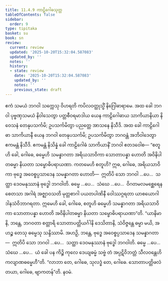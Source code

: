 ```yaml
---
title: 11.4.9 ကာဠိဂေါဓသုတ္တ
tableOfContents: false
sidebar:
  order: 9
type: tipitaka
basket: su
book: sn
review:
  current: review
  updated: '2025-10-20T15:32:04.587083'
  updated_by: ''
  notes: ''
  history:
  - state: review
    date: '2025-10-20T15:32:04.587083'
    updated_by: ''
    notes: ''
    previous_state: draft
---
```



<DynamicBreadcrumb />


<ReviewStatus review={frontmatter.review} showDetails={true} />

<HypothesisAnnotation frontmatter={frontmatter} />

<Division number="1035" book="sn" e="ch" v="18" p="433">

<Paragraph number="2031" book="sn">
ဧကံ သမယံ ဘဂဝါ သက္ကေသု ဝိဟရတိ ကပိလဝတ္ထုသ္မိံ နိဂြေါဓာရာမေ. အထ ခေါ ဘဂဝါ ပုဗ္ဗဏှသမယံ နိဝါသေတွာ ပတ္တစီဝရမာဒါယ ယေန ကာဠိဂေါဓာယ သာကိယာနိယာ နိဝေသနံ တေနုပသင်္ကမိ; ဥပသင်္ကမိတွာ ပညတ္တေ အာသနေ နိသီဒိ. အထ ခေါ ကာဠိဂေါဓာ သာကိယာနီ ယေန ဘဂဝါ တေနုပသင်္ကမိ; ဥပသင်္ကမိတွာ ဘဂဝန္တံ အဘိဝါဒေတွာ ဧကမန္တံ နိသီဒိ. ဧကမန္တံ နိသိန္နံ ခေါ ကာဠိဂေါဓံ သာကိယာနိံ ဘဂဝါ ဧတဒဝေါစ—
</Paragraph>

<Paragraph number="2032" book="sn">
“စတူဟိ ခေါ, ဂေါဓေ, ဓမ္မေဟိ သမန္နာဂတာ အရိယသာဝိကာ သောတာပန္နာ ဟောတိ အဝိနိပါတဓမ္မာ နိယတာ သမ္ဗောဓိပရာယဏာ. ကတမေဟိ စတူဟိ? ဣဓ, ဂေါဓေ, အရိယသာဝိကာ ဗုဒ္ဓေ အဝေစ္စပ္ပသာဒေန သမန္နာဂတာ ဟောတိ—  ဣတိပိ သော ဘဂဝါ …ပေ…  သတ္ထာ ဒေဝမနုဿာနံ ဗုဒ္ဓေါ ဘဂဝါတိ. ဓမ္မေ …ပေ…  သံဃေ …ပေ…  ဝိဂတမလမစ္ဆေရေန စေတသာ အဂါရံ အဇ္ဈာဝသတိ မုတ္တစာဂါ ပယတပါဏိနီ ဝေါဿဂ္ဂရတာ ယာစယောဂါ ဒါနသံဝိဘာဂရတာ. ဣမေဟိ ခေါ, ဂေါဓေ, စတူဟိ ဓမ္မေဟိ သမန္နာဂတာ အရိယသာဝိကာ သောတာပန္နာ ဟောတိ အဝိနိပါတဓမ္မာ နိယတာ သမ္ဗောဓိပရာယဏာ”တိ.
</Paragraph>

<Paragraph number="2033" book="sn">
“ယာနိမာနိ, ဘန္တေ, ဘဂဝတာ စတ္တာရိ သောတာပတ္တိယင်္ဂါနိ ဒေသိတာနိ, သံဝိဇ္ဇန္တေ ဓမ္မာ မယိ, အဟဉ္စ တေသု ဓမ္မေသု သန္ဒိဿာမိ. အဟဉှိ, ဘန္တေ, ဗုဒ္ဓေ အဝေစ္စပ္ပသာဒေန သမန္နာဂတာ—  ဣတိပိ သော ဘဂဝါ …ပေ…  သတ္ထာ ဒေဝမနုဿာနံ ဗုဒ္ဓေါ ဘဂဝါတိ. ဓမ္မေ …ပေ…  သံဃေ …ပေ…  ယံ ခေါ ပန ကိဉ္စိ ကုလေ ဒေယျဓမ္မံ သဗ္ဗံ တံ အပ္ပဋိဝိဘတ္တံ သီလဝန္တေဟိ ကလျာဏဓမ္မေဟီ”တိ. “လာဘာ တေ, ဂေါဓေ, သုလဒ္ဓံ တေ, ဂေါဓေ. သောတာပတ္တိဖလံ တယာ, ဂေါဓေ, ဗျာကတန်”တိ.

</Paragraph>
</Division>

<Paragraph number="2034" type="center" book="sn">
နဝမံ.
</Paragraph>